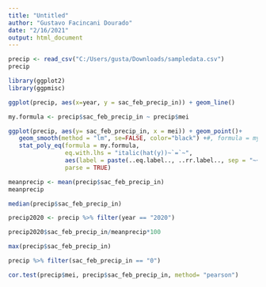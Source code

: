 ---
title: "Untitled"
author: "Gustavo Facincani Dourado"
date: "2/16/2021"
output: html_document
---

```{r}
precip <- read_csv("C:/Users/gusta/Downloads/sampledata.csv")
precip
```

```{r}
library(ggplot2)
library(ggpmisc)

ggplot(precip, aes(x=year, y = sac_feb_precip_in)) + geom_line()

my.formula <- precip$sac_feb_precip_in ~ precip$mei

ggplot(precip, aes(y= sac_feb_precip_in, x = mei)) + geom_point()+
   geom_smooth(method = "lm", se=FALSE, color="black") +#, formula = my.formula) +
   stat_poly_eq(formula = my.formula,
                eq.with.lhs = "italic(hat(y))~`=`~",
                aes(label = paste(..eq.label.., ..rr.label.., sep = "~~~")), 
                parse = TRUE) 
```


```{r}
meanprecip <- mean(precip$sac_feb_precip_in)
meanprecip

median(precip$sac_feb_precip_in)

precip2020 <- precip %>% filter(year == "2020")

precip2020$sac_feb_precip_in/meanprecip*100

max(precip$sac_feb_precip_in)

precip %>% filter(sac_feb_precip_in == "0")

cor.test(precip$mei, precip$sac_feb_precip_in, method= "pearson")
```
